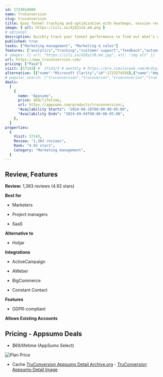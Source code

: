 ```yaml
---
id: 1724914888
name: TruConversion
slug: truconversion
title: Easy funnel tracking and optimization with heatmaps, session recording, and form analytics
image: { url: https://iili.io/djD2inS.md.png }
# optional
description: Quickly track your funnel performance to find out what’s working and what’s notUse optimization tools like heatmaps, session recordings, and form analytics, plus connect with customers using surveys
published: true
tasks: ["Marketing management", "Marketing & sales"]
features: ["analytics","tracking","customer support","feedback","automation"]
# images: [{ url: "https://iili.io/dI8yiYB.md.jpg", alt: "img alt" }]
url: https://www.truconversion.com/
pricing: ["Paid"]
visit: [37143] #  37143/3 # monthly # https://pro.similarweb.com/#/digitalsuite/websiteanalysis/home
alternative: [{"name":"Microsoft Clarity","id":1723274556},{"name":"Amplitude","id":1723274688},{"name":"hotjar.com","id":1723274642}]
# popular_search: ["truconversion","trucoverson","trueconverion","true cpnversions","ttrucoversion"]
deals:
  [
    {
      name: "Appsumo",
      price: $69/lifetime,
      url: https://appsumo.com/products/truconversion/,
      "Availability Starts": "2024-08-28T08:00:00-05:00",
      "Availability Ends": "2024-09-04T08:00:00-05:00",
    },
  ]
properties:
  {
    Visit: 37143,
    Review: "1,383 reviews",
    Rank: "4.92 stars",
    Category: "Marketing management",
  }
---
```


## Review, Features

**Review:** 1,383 reviews (4.92 stars)

**Best for**

- Marketers

- Project managers

- SaaS

**Alternative to**

- Hotjar

**Integrations**

- ActiveCampaign

- AWeber

- BigCommerce

- Constant Contact

**Features**

- GDPR-compliant

**Allows Existing Accounts**

## Pricing - Appsumo Deals

- $69/lifetime (AppSumo Select)

<Img src="https://iili.io/djDYzzB.png" alt="Plan Price" />

- Cache [TruConversion Appsumo Detail Archive.org](https://web.archive.org/web/*/https://appsumo.com/products/truconversion/) - [TruConversion Appsumo Detail Image](https://iili.io/djDYNe4.png)
